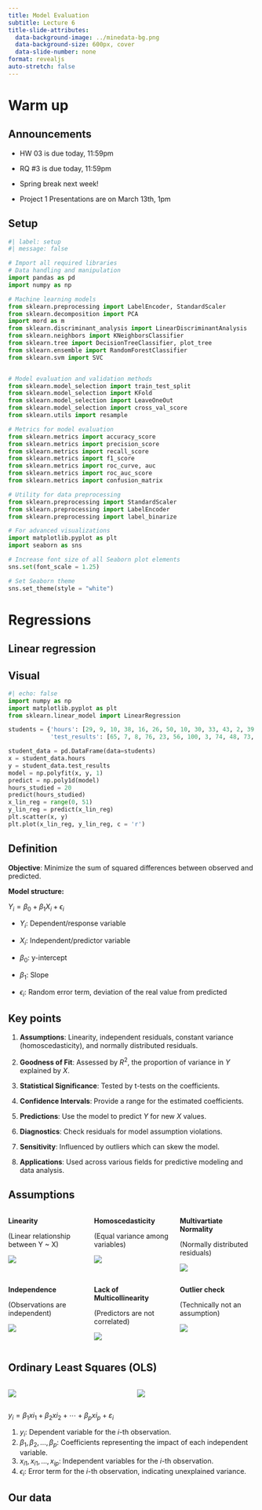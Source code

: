 ```yaml
---
title: Model Evaluation
subtitle: Lecture 6
title-slide-attributes:
  data-background-image: ../minedata-bg.png
  data-background-size: 600px, cover
  data-slide-number: none
format: revealjs
auto-stretch: false
---
```


# Warm up

## Announcements

-   HW 03 is due today, 11:59pm

-   RQ #3 is due today, 11:59pm

-   Spring break next week!

-   Project 1 Presentations are on March 13th, 1pm

## Setup {.smaller}

```python
#| label: setup
#| message: false

# Import all required libraries
# Data handling and manipulation
import pandas as pd
import numpy as np

# Machine learning models
from sklearn.preprocessing import LabelEncoder, StandardScaler
from sklearn.decomposition import PCA
import mord as m
from sklearn.discriminant_analysis import LinearDiscriminantAnalysis
from sklearn.neighbors import KNeighborsClassifier
from sklearn.tree import DecisionTreeClassifier, plot_tree
from sklearn.ensemble import RandomForestClassifier
from sklearn.svm import SVC


# Model evaluation and validation methods
from sklearn.model_selection import train_test_split
from sklearn.model_selection import KFold
from sklearn.model_selection import LeaveOneOut
from sklearn.model_selection import cross_val_score
from sklearn.utils import resample

# Metrics for model evaluation
from sklearn.metrics import accuracy_score
from sklearn.metrics import precision_score
from sklearn.metrics import recall_score
from sklearn.metrics import f1_score
from sklearn.metrics import roc_curve, auc
from sklearn.metrics import roc_auc_score
from sklearn.metrics import confusion_matrix

# Utility for data preprocessing
from sklearn.preprocessing import StandardScaler
from sklearn.preprocessing import LabelEncoder
from sklearn.preprocessing import label_binarize

# For advanced visualizations
import matplotlib.pyplot as plt
import seaborn as sns

# Increase font size of all Seaborn plot elements
sns.set(font_scale = 1.25)

# Set Seaborn theme
sns.set_theme(style = "white")
```

# Regressions

## Linear regression {.smaller}

::: panel-tabset
## Visual

```python
#| echo: false
import numpy as np
import matplotlib.pyplot as plt
from sklearn.linear_model import LinearRegression

students = {'hours': [29, 9, 10, 38, 16, 26, 50, 10, 30, 33, 43, 2, 39, 15, 44, 29, 41, 15, 24, 50],
            'test_results': [65, 7, 8, 76, 23, 56, 100, 3, 74, 48, 73, 0, 62, 37, 74, 40, 90, 42, 58, 100]}

student_data = pd.DataFrame(data=students)
x = student_data.hours
y = student_data.test_results
model = np.polyfit(x, y, 1)
predict = np.poly1d(model)
hours_studied = 20
predict(hours_studied)
x_lin_reg = range(0, 51)
y_lin_reg = predict(x_lin_reg)
plt.scatter(x, y)
plt.plot(x_lin_reg, y_lin_reg, c = 'r')
```

## Definition

**Objective**: Minimize the sum of squared differences between observed and predicted.

**Model structure:**

$Y_i = \beta_0 + \beta_1 X_i + \epsilon_i$

::: incremental
-   $Y_i$: Dependent/response variable

-   $X_i$: Independent/predictor variable

-   $\beta_0$: y-intercept

-   $\beta_1$: Slope

-   $\epsilon_i$: Random error term, deviation of the real value from predicted
:::

## Key points

::: incremental
1.  **Assumptions**: Linearity, independent residuals, constant variance (homoscedasticity), and normally distributed residuals.

2.  **Goodness of Fit**: Assessed by $R^2$, the proportion of variance in $Y$ explained by $X$.

3.  **Statistical Significance**: Tested by t-tests on the coefficients.

4.  **Confidence Intervals**: Provide a range for the estimated coefficients.

5.  **Predictions**: Use the model to predict $Y$ for new $X$ values.

6.  **Diagnostics**: Check residuals for model assumption violations.

7.  **Sensitivity**: Influenced by outliers which can skew the model.

8.  **Applications**: Used across various fields for predictive modeling and data analysis.
:::

## 
:::

## Assumptions {.smaller}

::: columns
::: {.column .fragment width="33.3%" fragment-index="1"}
**Linearity**

(Linear relationship between Y \~ X)

![](images/assumptions1.png)
:::

::: {.column .fragment width="33.3%" fragment-index="2"}
**Homoscedasticity**

(Equal variance among variables)

![](images/assumptions2.png)
:::

::: {.column .fragment width="33.3%" fragment-index="3"}
**Multivartiate Normality**

(Normally distributed residuals)

![](images/assumptions3.png)
:::
:::

::: columns
::: {.column .fragment width="33.3%" fragment-index="4"}
**Independence**

(Observations are independent)

![](images/assumptions4.png)
:::

::: {.column .fragment width="33.3%" fragment-index="5"}
**Lack of Multicollinearity**

(Predictors are not correlated)

![](images/assumptions5.png)
:::

::: {.column .fragment width="33.3%" fragment-index="6"}
**Outlier check**

(Technically not an assumption)

![](images/assumptions6.png)
:::
:::

## Ordinary Least Squares (OLS) {.smaller}

::: columns
::: {.column .fragment width="50%" fragment-index="1"}
![](images/error-in-machine-learning-ols.webp)
:::

::: {.column .fragment width="50%" fragment-index="2"}
![](images/error-ordinary-least-squares-ols.webp)
:::
:::

::: {.fragment fragment-index="3"}
$\displaystyle y_{i}=\beta_{1} x{i_1}+\beta_{2} x{i_2}+\cdots +\beta_{p} x{i_p}+\varepsilon _{i}$

::: incremental
1.  $y_i$: Dependent variable for the $i$-th observation.
2.  $\beta_1, \beta_2, …, \beta_p$: Coefficients representing the impact of each independent variable.
3.  $x_{i1}, ​x_{i1},…, x_{ip}$: Independent variables for the $i$-th observation.
4.  $\epsilon_i$​: Error term for the $i$-th observation, indicating unexplained variance.
:::
:::

## Our data
